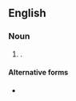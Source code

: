 {{also|alms-houses}}

==English==

===Noun===
{{head|en|noun form}}

# {{plural of|en|almshouse}}.

====Alternative forms====
* {{l|en|armshouses}} {{qualifier|misspelling}}